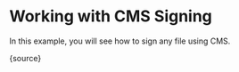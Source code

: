 
# Working with CMS Signing

In this example, you will see how to sign any file using CMS.

<CodeBlock language="ts">
  {source}
</CodeBlock>
